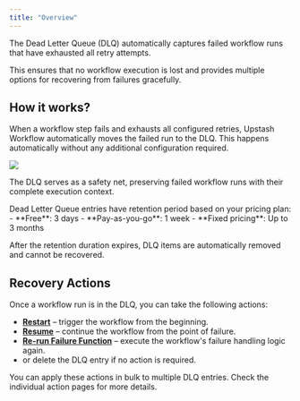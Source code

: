 ```yaml
---
title: "Overview"
---
```


The Dead Letter Queue (DLQ) automatically captures failed workflow runs that have exhausted all retry attempts.

This ensures that no workflow execution is lost and provides multiple options for recovering from failures gracefully.

## How it works?

When a workflow step fails and exhausts all configured retries, Upstash Workflow automatically moves the failed run to the DLQ.
This happens automatically without any additional configuration required.

<Frame caption="Failed workflow runs are automatically moved to the Dead Letter Queue">
  <img src="/img/workflow/dlq.png" />
</Frame>

The DLQ serves as a safety net, preserving failed workflow runs with their complete execution context.

<Note>
   Dead Letter Queue entries have retention period based on your pricing plan:
  - **Free**: 3 days
  - **Pay-as-you-go**: 1 week
  - **Fixed pricing**: Up to 3 months

  After the retention duration expires, DLQ items are automatically removed and cannot be recovered.
</Note>

## Recovery Actions

Once a workflow run is in the DLQ, you can take the following actions:

- **[Restart](/workflow/features/dlq/restart)** – trigger the workflow from the beginning.
- **[Resume](/workflow/features/dlq/resume)** – continue the workflow from the point of failure.
- **[Re-run Failure Function](/workflow/features/dlq/callback)** – execute the workflow's failure handling logic again.
- or delete the DLQ entry if no action is required.

You can apply these actions in bulk to multiple DLQ entries. Check the individual action pages for more details.